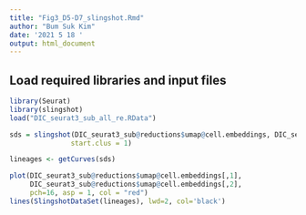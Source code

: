 ```yaml
---
title: "Fig3_D5-D7_slingshot.Rmd"
author: "Bum Suk Kim"
date: '2021 5 18 '
output: html_document
---
```


## Load required libraries and input files
```r
library(Seurat)
library(slingshot)
load("DIC_seurat3_sub_all_re.RData")

```

```r
sds = slingshot(DIC_seurat3_sub@reductions$umap@cell.embeddings, DIC_seurat3_sub@active.ident,
               start.clus = 1)
```

```r
lineages <- getCurves(sds)
```

```r
plot(DIC_seurat3_sub@reductions$umap@cell.embeddings[,1],
     DIC_seurat3_sub@reductions$umap@cell.embeddings[,2],
     pch=16, asp = 1, col = "red")
lines(SlingshotDataSet(lineages), lwd=2, col='black')
```
